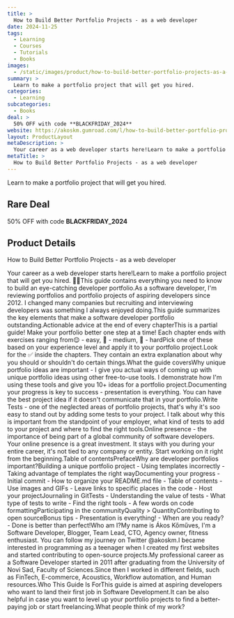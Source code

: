```yaml
---
title: >
  How to Build Better Portfolio Projects - as a web developer
date: 2024-11-25
tags:
  - Learning
  - Courses
  - Tutorials
  - Books
images:
  - /static/images/product/how-to-build-better-portfolio-projects-as-a-web-developer/og-image.png
summary: >
  Learn to make a portfolio project that will get you hired.
categories:
  - Learning
subcategories:
  - Books
deal: >
  50% OFF with code **BLACKFRIDAY_2024**
website: https://akoskm.gumroad.com/l/how-to-build-better-portfolio-projects/BLACKFRIDAY_2024
layout: ProductLayout
metaDescription: >
  Your career as a web developer starts here!Learn to make a portfolio project that will get you hired. 👨‍💻This guide contains everything you need to know to build an eye-catching developer portfolio.As a software developer, I'm reviewing portfolios and portfolio projects of aspiring developers since 2012. I changed many companies but recruiting and interviewing developers was something I always enjoyed doing.This guide summarizes the key elements that make a software developer portfolio outstanding.Actionable advice at the end of every chapterThis is a partial guide! Make your portfolio better one step at a time! Each chapter ends with exercises ranging from😌 - easy, 🙂 - medium, 🤔 - hardPick one of these based on your experience level and apply it to your portfolio project.Look for the ✅ inside the chapters. They contain an extra explanation about why you should or shouldn't do certain things.What the guide coversWhy unique portfolio ideas are important - I give you actual ways of coming up with unique portfolio ideas using other free-to-use tools. I demonstrate how I'm using these tools and give you 10+ ideas for a portfolio project.Documenting your progress is key to success - presentation is everything. You can have the best project idea if it doesn't communicate that in your portfolio.Write Tests - one of the neglected areas of portfolio projects, that's why it's soo easy to stand out by adding some tests to your project. I talk about why this is important from the standpoint of your employer, what kind of tests to add to your project and where to find the right tools.Online presence - the importance of being part of a global community of software developers. Your online presence is a great investment. It stays with you during your entire career, it's not tied to any company or entity. Start working on it right from the beginning.Table of contentsPrefaceWhy are developer portfolios important?Building a unique portfolio project - Using templates incorrectly - Taking advantage of templates the right wayDocumenting your progress - Initial commit - How to organize your README.md file - Table of contents - Use images and GIFs - Leave links to specific places in the code - Host your projectJournaling in GitTests - Understanding the value of tests - What type of tests to write - Find the right tools - A few words on code formattingParticipating in the communityQuality &gt; QuantityContributing to open sourceBonus tips - Presentation is everything! - When are you ready? - Done is better than perfect!Who am I?My name is Ákos Kőműves, I'm a Software Developer, Blogger, Team Lead, CTO, Agency owner, fitness enthusiast. You can follow my journey on Twitter @akoskm.I became interested in programming as a teenager when I created my first websites and started contributing to open-source projects.My professional career as a Software Developer started in 2011 after graduating from the University of Novi Sad, Faculty of Sciences.Since then I worked in different fields, such as FinTech, E-commerce, Acoustics, Workflow automation, and Human resources.Who This Guide Is ForThis guide is aimed at aspiring developers who want to land their first job in Software Development.It can be also helpful in case you want to level up your portfolio projects to find a better-paying job or start freelancing.What people think of my work?
metaTitle: >
  How to Build Better Portfolio Projects - as a web developer
---
```

Learn to make a portfolio project that will get you hired.

## Rare Deal

50% OFF with code **BLACKFRIDAY_2024**

## Product Details

How to Build Better Portfolio Projects - as a web developer

Your career as a web developer starts here!Learn to make a portfolio project that will get you hired. 👨‍💻This guide contains everything you need to know to build an eye-catching developer portfolio.As a software developer, I'm reviewing portfolios and portfolio projects of aspiring developers since 2012. I changed many companies but recruiting and interviewing developers was something I always enjoyed doing.This guide summarizes the key elements that make a software developer portfolio outstanding.Actionable advice at the end of every chapterThis is a partial guide! Make your portfolio better one step at a time! Each chapter ends with exercises ranging from😌 - easy, 🙂 - medium, 🤔 - hardPick one of these based on your experience level and apply it to your portfolio project.Look for the ✅ inside the chapters. They contain an extra explanation about why you should or shouldn't do certain things.What the guide coversWhy unique portfolio ideas are important - I give you actual ways of coming up with unique portfolio ideas using other free-to-use tools. I demonstrate how I'm using these tools and give you 10+ ideas for a portfolio project.Documenting your progress is key to success - presentation is everything. You can have the best project idea if it doesn't communicate that in your portfolio.Write Tests - one of the neglected areas of portfolio projects, that's why it's soo easy to stand out by adding some tests to your project. I talk about why this is important from the standpoint of your employer, what kind of tests to add to your project and where to find the right tools.Online presence - the importance of being part of a global community of software developers. Your online presence is a great investment. It stays with you during your entire career, it's not tied to any company or entity. Start working on it right from the beginning.Table of contentsPrefaceWhy are developer portfolios important?Building a unique portfolio project - Using templates incorrectly - Taking advantage of templates the right wayDocumenting your progress - Initial commit - How to organize your README.md file - Table of contents - Use images and GIFs - Leave links to specific places in the code - Host your projectJournaling in GitTests - Understanding the value of tests - What type of tests to write - Find the right tools - A few words on code formattingParticipating in the communityQuality &gt; QuantityContributing to open sourceBonus tips - Presentation is everything! - When are you ready? - Done is better than perfect!Who am I?My name is Ákos Kőműves, I'm a Software Developer, Blogger, Team Lead, CTO, Agency owner, fitness enthusiast. You can follow my journey on Twitter @akoskm.I became interested in programming as a teenager when I created my first websites and started contributing to open-source projects.My professional career as a Software Developer started in 2011 after graduating from the University of Novi Sad, Faculty of Sciences.Since then I worked in different fields, such as FinTech, E-commerce, Acoustics, Workflow automation, and Human resources.Who This Guide Is ForThis guide is aimed at aspiring developers who want to land their first job in Software Development.It can be also helpful in case you want to level up your portfolio projects to find a better-paying job or start freelancing.What people think of my work?
